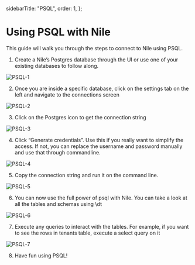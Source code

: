 
  sidebarTitle: "PSQL",
  order: 1,
};

# Using PSQL with Nile

This guide will walk you through the steps to connect to Nile using PSQL.

1. Create a Nile’s Postgres database through the UI or use one of your existing databases to follow along.

![PSQL-1](/docs/psql-1.png)

2. Once you are inside a specific database, click on the settings tab on the left and navigate to the connections screen

![PSQL-2](/docs/psql-2.png)

3. Click on the Postgres icon to get the connection string

![PSQL-3](/docs/psql-3.png)

4. Click “Generate credentials”. Use this if you really want to simplify the access. If not, you can replace the username and password manually and use that through commandline.

![PSQL-4](/docs/psql-4.png)

5. Copy the connection string and run it on the command line.

![PSQL-5](/docs/psql-5.png)

6. You can now use the full power of psql with Nile. You can take a look at all the tables and schemas using \dt

![PSQL-6](/docs/psql-6.png)

7. Execute any queries to interact with the tables. For example, if you want to see the rows in tenants table, execute a select query on it

![PSQL-7](/docs/psql-7.png)

8. Have fun using PSQL!
